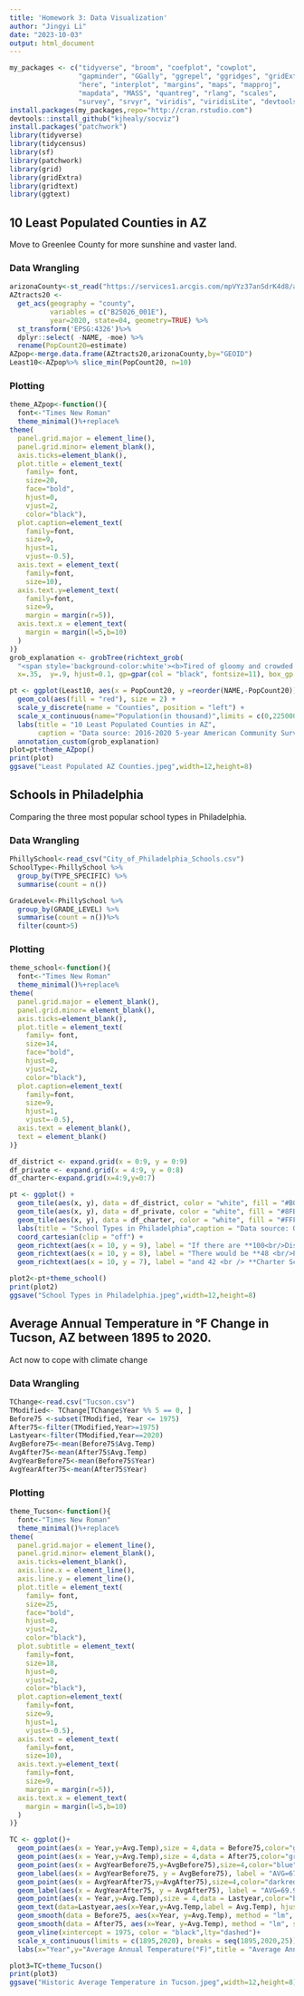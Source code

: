 ```yaml
---
title: 'Homework 3: Data Visualization'
author: "Jingyi Li"
date: "2023-10-03"
output: html_document
---
```


```r
my_packages <- c("tidyverse", "broom", "coefplot", "cowplot",
                 "gapminder", "GGally", "ggrepel", "ggridges", "gridExtra",
                 "here", "interplot", "margins", "maps", "mapproj",
                 "mapdata", "MASS", "quantreg", "rlang", "scales",
                 "survey", "srvyr", "viridis", "viridisLite", "devtools")
install.packages(my_packages,repo="http://cran.rstudio.com")
devtools::install_github("kjhealy/socviz")
install.packages("patchwork")
library(tidyverse)
library(tidycensus)
library(sf)
library(patchwork)
library(grid)
library(gridExtra)
library(gridtext)
library(ggtext)
```

## 10 Least Populated Counties in AZ 

Move to Greenlee County for more sunshine and vaster land.

### Data Wrangling

```r
arizonaCounty<-st_read("https://services1.arcgis.com/mpVYz37anSdrK4d8/arcgis/rest/services/Arizona_County_Boundary/FeatureServer/1/query?outFields=*&where=1%3D1&f=geojson")
AZtracts20 <- 
  get_acs(geography = "county",
          variables = c("B25026_001E"), 
          year=2020, state=04, geometry=TRUE) %>% 
  st_transform('EPSG:4326')%>%
  dplyr::select( -NAME, -moe) %>%
  rename(PopCount20=estimate)
AZpop<-merge.data.frame(AZtracts20,arizonaCounty,by="GEOID")
Least10<-AZpop%>% slice_min(PopCount20, n=10)
```

### Plotting 

```r
theme_AZpop<-function(){
  font<-"Times New Roman"
  theme_minimal()%+replace%
theme(
  panel.grid.major = element_line(),
  panel.grid.minor= element_blank(),
  axis.ticks=element_blank(),
  plot.title = element_text(
    family= font,
    size=20,
    face="bold",
    hjust=0,
    vjust=2,
    color="black"),
  plot.caption=element_text(
    family=font,
    size=9,
    hjust=1,
    vjust=-0.5),
  axis.text = element_text(
    family=font,
    size=10),
  axis.text.y=element_text(
    family=font,
    size=9,
    margin = margin(r=5)),
  axis.text.x = element_text(
    margin = margin(l=5,b=10)
  )
)}
grob_explanation <- grobTree(richtext_grob(
  "<span style='background-color:white'><b>Tired of gloomy and crowded Philadelphia?</b><br>Move to sunny and least crowded Greenlee!<br>Less than 10k people sharing vast land<br> with comfortable Arizona sunshine!<br><span style='color:red'>Move Right Now!!!</span></span>", 
  x=.35,  y=.9, hjust=0.1, gp=gpar(col = "black", fontsize=11), box_gp = gpar(col = "white", fill = "white"),padding = margin(.4,0,0,0,"in")))

pt <- ggplot(Least10, aes(x = PopCount20, y =reorder(NAME,-PopCount20))) +
  geom_col(aes(fill = "red"), size = 2) +
  scale_y_discrete(name = "Counties", position = "left") +
  scale_x_continuous(name="Population(in thousand)",limits = c(0,225000),breaks = seq(0,225000,25000), label= scales::label_number(scale = 1e-3, suffix = "k"))+
  labs(title = "10 Least Populated Counties in AZ", 
       caption = "Data source: 2016-2020 5-year American Community Survey(ACS)\n ArcGIS Open Data")+
  annotation_custom(grob_explanation)
plot=pt+theme_AZpop()
print(plot)
ggsave("Least Populated AZ Counties.jpeg",width=12,height=8)
```

## Schools in Philadelphia

Comparing the three most popular school types in Philadelphia.

### Data Wrangling
```r
PhillySchool<-read_csv("City_of_Philadelphia_Schools.csv")
SchoolType<-PhillySchool %>%
  group_by(TYPE_SPECIFIC) %>%
  summarise(count = n())

GradeLevel<-PhillySchool %>%
  group_by(GRADE_LEVEL) %>%
  summarise(count = n())%>%
  filter(count>5)
```
### Plotting
```r
theme_school<-function(){
  font<-"Times New Roman"
  theme_minimal()%+replace%
theme(
  panel.grid.major = element_blank(),
  panel.grid.minor= element_blank(),
  axis.ticks=element_blank(),
  plot.title = element_text(
    family= font,
    size=14,
    face="bold",
    hjust=0,
    vjust=2,
    color="black"),
  plot.caption=element_text(
    family=font,
    size=9,
    hjust=1,
    vjust=-0.5),
  axis.text = element_blank(),
  text = element_blank()
)}

df_district <- expand.grid(x = 0:9, y = 0:9)
df_private <- expand.grid(x = 4:9, y = 0:8)
df_charter<-expand.grid(x=4:9,y=0:7)

pt <- ggplot() +
  geom_tile(aes(x, y), data = df_district, color = "white", fill = "#B0C4DE") +
  geom_tile(aes(x, y), data = df_private, color = "white", fill = "#8FBC8F") +
  geom_tile(aes(x, y), data = df_charter, color = "white", fill = "#FFFFF0",alpha=0.5) +
  labs(title = "School Types in Philadelphia",caption = "Data source: OpenDataPhilly.com") +
  coord_cartesian(clip = "off") +
  geom_richtext(aes(x = 10, y = 9), label = "If there are **100<br/>District Schools**...", color = "#B0C4DE", hjust = 1, label.color = NA) +
  geom_richtext(aes(x = 10, y = 8), label = "There would be **48 <br/>Priavte Schools**", color = "#8FBC8F", hjust = 1, label.color = NA) +
  geom_richtext(aes(x = 10, y = 7), label = "and 42 <br /> **Charter Schools.**", color = "black", hjust = 1, label.color = NA)

plot2<-pt+theme_school()
print(plot2)
ggsave("School Types in Philadelphia.jpeg",width=12,height=8)
```

## Average Annual Temperature in °F Change in Tucson, AZ between 1895 to 2020.

Act now to cope with climate change

### Data Wrangling

```r
TChange<-read.csv("Tucson.csv")
TModified<- TChange[TChange$Year %% 5 == 0, ]
Before75 <-subset(TModified, Year <= 1975)
After75<-filter(TModified,Year>=1975)
Lastyear<-filter(TModified,Year==2020)
AvgBefore75<-mean(Before75$Avg.Temp)
AvgAfter75<-mean(After75$Avg.Temp)
AvgYearBefore75<-mean(Before75$Year)
AvgYearAfter75<-mean(After75$Year)
```

### Plotting

```r
theme_Tucson<-function(){
  font<-"Times New Roman"
  theme_minimal()%+replace%
theme(
  panel.grid.major = element_line(),
  panel.grid.minor= element_blank(),
  axis.ticks=element_blank(),
  axis.line.x = element_line(),
  axis.line.y = element_line(),
  plot.title = element_text(
    family= font,
    size=25,
    face="bold",
    hjust=0,
    vjust=2,
    color="black"),
  plot.subtitle = element_text(
    family=font,
    size=18,
    hjust=0,
    vjust=2,
    color="black"),
  plot.caption=element_text(
    family=font,
    size=9,
    hjust=1,
    vjust=-0.5),
  axis.text = element_text(
    family=font,
    size=10),
  axis.text.y=element_text(
    family=font,
    size=9,
    margin = margin(r=5)),
  axis.text.x = element_text(
    margin = margin(l=5,b=10)
  )
)}

TC <- ggplot()+
  geom_point(aes(x = Year,y=Avg.Temp),size = 4,data = Before75,color="grey")+
  geom_point(aes(x = Year,y=Avg.Temp),size = 4,data = After75,color="grey")+
  geom_point(aes(x = AvgYearBefore75,y=AvgBefore75),size=4,color="blue") + 
  geom_label(aes(x = AvgYearBefore75, y = AvgBefore75), label = "AVG=67.25", hjust = 0.9,vjust=-1, label.size = 0)+
  geom_point(aes(x = AvgYearAfter75,y=AvgAfter75),size=4,color="darkred") + 
  geom_label(aes(x = AvgYearAfter75, y = AvgAfter75), label = "AVG=69.94",hjust=-0.05,vjust=1.25, label.size = 0)+
  geom_point(aes(x = Year,y=Avg.Temp),size = 4,data = Lastyear,color="black")+
  geom_text(data=Lastyear,aes(x=Year,y=Avg.Temp,label = Avg.Temp), hjust=1.5, color = "black",size=3.5)+
  geom_smooth(data = Before75, aes(x=Year, y=Avg.Temp), method = "lm", se = FALSE,color="#18B4E5")+
  geom_smooth(data = After75, aes(x=Year, y=Avg.Temp), method = "lm", se = FALSE,color="#FF4233")+
  geom_vline(xintercept = 1975, color = "black",lty="dashed")+
  scale_x_continuous(limits = c(1895,2020), breaks = seq(1895,2020,25))+
  labs(x="Year",y="Average Annual Temperature(°F)",title = "Average Annual Temperature in °F Change",subtitle="The Case of Tucson, AZ from 1895 to 2020", caption = "Data source: Carnegie Mellon University\n https://kilthub.cmu.edu") 

plot3=TC+theme_Tucson()  
print(plot3)
ggsave("Historic Average Temperature in Tucson.jpeg",width=12,height=8)
```

